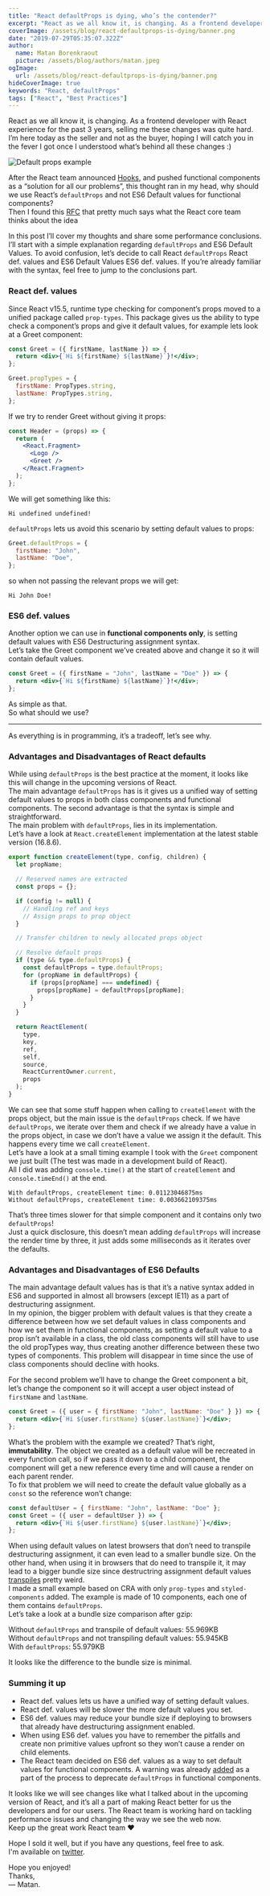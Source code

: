 ```yaml
---
title: "React defaultProps is dying, who’s the contender?"
excerpt: "React as we all know it, is changing. As a frontend developer with React experience for the past 3 years, selling me these changes was quite hard."
coverImage: /assets/blog/react-defaultprops-is-dying/banner.png
date: "2019-07-29T05:35:07.322Z"
author:
  name: Matan Borenkraout
  picture: /assets/blog/authors/matan.jpeg
ogImage:
  url: /assets/blog/react-defaultprops-is-dying/banner.png
hideCoverImage: true
keywords: "React, defaultProps"
tags: ["React", "Best Practices"]
---
```


React as we all know it, is changing. As a frontend developer with React experience for the past 3 years, selling me these changes was quite hard.  
I’m here today as the seller and not as the buyer, hoping I will catch you in the fever I got once I understood what’s behind all these changes :)

![Default props example](/assets/blog/react-defaultprops-is-dying/banner.png)

After the React team announced [Hooks](https://reactjs.org/docs/hooks-intro.html), and pushed functional components as a “solution for all our problems”, this thought ran in my head, why should we use React’s `defaultProps` and not ES6 Default values for functional components?  
Then I found this [RFC](https://github.com/reactjs/rfcs/pull/107) that pretty much says what the React core team thinks about the idea

In this post I’ll cover my thoughts and share some performance conclusions.  
I’ll start with a simple explanation regarding `defaultProps` and ES6 Default Values. To avoid confusion, let’s decide to call React `defaultProps` React def. values and ES6 Default Values ES6 def. values. If you’re already familiar with the syntax, feel free to jump to the conclusions part.

### React def. values

Since React v15.5, runtime type checking for component’s props moved to a unified package called `prop-types`. This package gives us the ability to type check a component’s props and give it default values, for example lets look at a Greet component:

```jsx
const Greet = ({ firstName, lastName }) => {
  return <div>{`Hi ${firstName} ${lastName}`}!</div>;
};

Greet.propTypes = {
  firstName: PropTypes.string,
  lastName: PropTypes.string,
};
```

If we try to render Greet without giving it props:

```jsx
const Header = (props) => {
  return (
    <React.Fragment>
      <Logo />
      <Greet />
    </React.Fragment>
  );
};
```

We will get something like this:

```markup
Hi undefined undefined!
```

`defaultProps` lets us avoid this scenario by setting default values to props:

```js
Greet.defaultProps = {
  firstName: "John",
  lastName: "Doe",
};
```

so when not passing the relevant props we will get:

```markup
Hi John Doe!
```

### ES6 def. values

Another option we can use in **functional components only**, is setting default values with ES6 Destructuring assignment syntax.  
Let’s take the Greet component we’ve created above and change it so it will contain default values.

```jsx
const Greet = ({ firstName = "John", lastName = "Doe" }) => {
  return <div>{`Hi ${firstName} ${lastName}`}!</div>;
};
```

As simple as that.  
So what should we use?

---

As everything is in programming, it’s a tradeoff, let’s see why.

### Advantages and Disadvantages of React defaults

While using `defaultProps` is the best practice at the moment, it looks like this will change in the upcoming versions of React.  
The main advantage `defaultProps` has is it gives us a unified way of setting default values to props in both class components and functional components. The second advantage is that the syntax is simple and straightforward.  
The main problem with `defaultProps`, lies in its implementation.  
Let’s have a look at `React.createElement` implementation at the latest stable version (16.8.6).

```js
export function createElement(type, config, children) {
  let propName;

  // Reserved names are extracted
  const props = {};

  if (config != null) {
    // Handling ref and keys
    // Assign props to prop object
  }

  // Transfer children to newly allocated props object

  // Resolve default props
  if (type && type.defaultProps) {
    const defaultProps = type.defaultProps;
    for (propName in defaultProps) {
      if (props[propName] === undefined) {
        props[propName] = defaultProps[propName];
      }
    }
  }

  return ReactElement(
    type,
    key,
    ref,
    self,
    source,
    ReactCurrentOwner.current,
    props
  );
}
```

We can see that some stuff happen when calling to `createElement` with the props object, but the main issue is the `defaultProps` check. If we have `defaultProps`, we iterate over them and check if we already have a value in the props object, in case we don’t have a value we assign it the default. This happens every time we call `createElement`.  
Let’s have a look at a small timing example I took with the `Greet` component we just built (The test was made in a development build of React).  
All I did was adding `console.time()` at the start of `createElement` and `console.timeEnd()` at the end.

```markup
With defaultProps, createElement time: 0.01123046875ms
Without defaultProps, createElement time: 0.003662109375ms
```

That’s three times slower for that simple component and it contains only two `defaultProps`!  
Just a quick disclosure, this doesn’t mean adding `defaultProps` will increase the render time by three, it just adds some milliseconds as it iterates over the defaults.

### Advantages and Disadvantages of ES6 Defaults

The main advantage default values has is that it’s a native syntax added in ES6 and supported in almost all browsers (except IE11) as a part of destructuring assignment.  
In my opinion, the bigger problem with default values is that they create a difference between how we set default values in class components and how we set them in functional components, as setting a default value to a prop isn’t available in a class, the old class components will still have to use the old propTypes way, thus creating another difference between these two types of components. This problem will disappear in time since the use of class components should decline with hooks.

For the second problem we’ll have to change the Greet component a bit,  
let’s change the component so it will accept a user object instead of `firstName` and `lastName`.

```jsx
const Greet = ({ user = { firstName: "John", lastName: "Doe" } }) => {
  return <div>{`Hi ${user.firstName} ${user.lastName}`}</div>;
};
```

What’s the problem with the example we created? That’s right, **immutability**. The object we created as a default value will be recreated in every function call, so if we pass it down to a child component, the component will get a new reference every time and will cause a render on each parent render.  
To fix that problem we will need to create the default value globally as a `const` so the reference won’t change:

```jsx
const defaultUser = { firstName: "John", lastName: "Doe" };
const Greet = ({ user = defaultUser }) => {
  return <div>{`Hi ${user.firstName} ${user.lastName}`}</div>;
};
```

When using default values on latest browsers that don’t need to transpile destructuring assignment, it can even lead to a smaller bundle size. On the other hand, when using it in browsers that do need to transpile it, it may lead to a bigger bundle size since destructring assignment default values [transpiles](https://babeljs.io/repl#?babili=false&browsers=&build=&builtIns=false&spec=false&loose=false&code_lz=MYewdgzgLgBA4gJwKZNgXhgCgN4DMCWC0AcgIYC2SMGA5AFIgAWYNANDADakkVW0AiIJDQC-ASmoA-GNgBQMGMigBXBGCwAeACb4AbpOwADABL4YAEjyEelERexcbSEYZEBCDQHod-sbJFAA&debug=false&forceAllTransforms=false&shippedProposals=false&circleciRepo=&evaluate=false&fileSize=false&timeTravel=false&sourceType=module&lineWrap=true&presets=es2015%2Ces2016%2Ces2017%2Creact%2Cstage-0%2Cstage-1%2Cstage-2%2Cstage-3&prettier=false&targets=&version=7.5.5&externalPlugins=) pretty weird.  
I made a small example based on CRA with only `prop-types` and `styled-components` added. The example is made of 10 components, each one of them contains `defaultProps`.  
Let’s take a look at a bundle size comparison after gzip:

Without `defaultProps` and transpile of default values: 55.969KB  
Without `defaultProps` and not transpiling default values: 55.945KB  
With `defaultProps`: 55.979KB

It looks like the difference to the bundle size is minimal.

### Summing it up

- React def. values lets us have a unified way of setting default values.
- React def. values will be slower the more default values you set.
- ES6 def. values may reduce your bundle size if deploying to browsers that already have destructuring assignment enabled.
- When using ES6 def. values you have to remember the pitfalls and create non primitive values upfront so they won’t cause a render on child elements.
- The React team decided on ES6 def. values as a way to set default values for functional components. A warning was already [added](https://github.com/facebook/react/pull/16210) as a part of the process to deprecate `defaultProps` in functional components.

It looks like we will see changes like what I talked about in the upcoming version of React, and it’s all a part of making React better for us the developers and for our users. The React team is working hard on tackling performance issues and changing the way we see the web now.  
Keep up the great work React team ❤️

Hope I sold it well, but if you have any questions, feel free to ask.  
I'm available on [twitter](https://twitter.com/matanbobi).

Hope you enjoyed!  
Thanks,  
— Matan.
